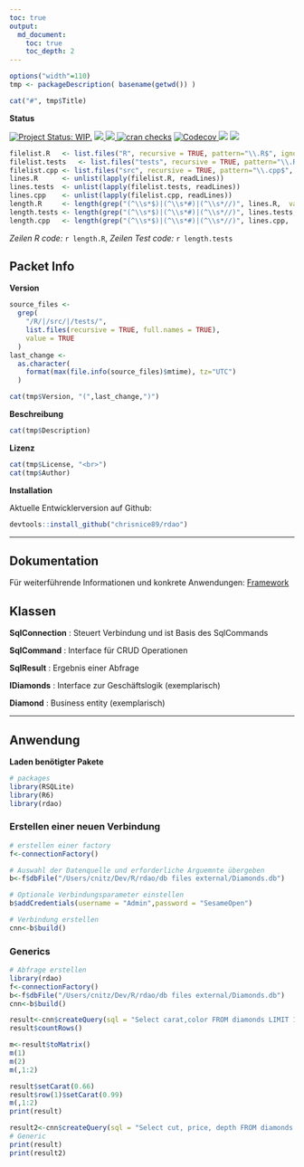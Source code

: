 ```yaml
---
toc: true
output:
  md_document:
    toc: true
    toc_depth: 2
---
```


<!-- README.md is generated from README.Rmd. Please edit that file -->

```r
options("width"=110)
tmp <- packageDescription( basename(getwd()) )
```

```r
cat("#", tmp$Title)
```


**Status**

[![Project Status: WIP.](https://www.repostatus.org/badges/latest/wip.svg)](http://www.repostatus.org/#wip)
<a href="https://travis-ci.org/chrisnice89/rdao">
<img src="https://api.travis-ci.org/chrisnice89/rdao.svg?branch=master">
<a/>
<a href="https://cran.r-project.org/package=rdao">
<img src="http://www.r-pkg.org/badges/version/rdao">
</a>
[![cran checks](https://cranchecks.info/badges/summary/reshape)](https://cran.r-project.org/web/checks/check_results_reshape.html)
<a href="https://codecov.io/gh/chrisnice89/rdao">
<img src="https://codecov.io/gh/chrisnice89/rdao/branch/master/graph/badge.svg" alt="Codecov" />
</a>
<img src="http://cranlogs.r-pkg.org/badges/grand-total/rdao">
<img src="http://cranlogs.r-pkg.org/badges/rdao">


```r
filelist.R   <- list.files("R", recursive = TRUE, pattern="\\.R$", ignore.case = TRUE, full.names = TRUE)
filelist.tests   <- list.files("tests", recursive = TRUE, pattern="\\.R$", ignore.case = TRUE, full.names = TRUE)
filelist.cpp <- list.files("src", recursive = TRUE, pattern="\\.cpp$", ignore.case = TRUE, full.names = TRUE)
lines.R      <- unlist(lapply(filelist.R, readLines))
lines.tests  <- unlist(lapply(filelist.tests, readLines))
lines.cpp    <- unlist(lapply(filelist.cpp, readLines))
length.R     <- length(grep("(^\\s*$)|(^\\s*#)|(^\\s*//)", lines.R,  value = TRUE, invert = TRUE))
length.tests <- length(grep("(^\\s*$)|(^\\s*#)|(^\\s*//)", lines.tests,  value = TRUE, invert = TRUE))
length.cpp   <- length(grep("(^\\s*$)|(^\\s*#)|(^\\s*//)", lines.cpp,  value = TRUE, invert = TRUE))
```

*Zeilen R code:* `r length.R`, *Zeilen Test code:* `r length.tests`


## Packet Info

**Version**

```r
source_files <- 
  grep(
    "/R/|/src/|/tests/",
    list.files(recursive = TRUE, full.names = TRUE), 
    value = TRUE
  )
last_change <- 
  as.character(
    format(max(file.info(source_files)$mtime), tz="UTC")
  )
```


```r
cat(tmp$Version, "(",last_change,")")
```


**Beschreibung**

```r
cat(tmp$Description)
```


**Lizenz**

```r
cat(tmp$License, "<br>")
cat(tmp$Author)
```


**Installation**

Aktuelle Entwicklerversion auf Github:

```r
devtools::install_github("chrisnice89/rdao")
```


------------------------------------------------------------------------


## Dokumentation
Für weiterführende Informationen und konkrete Anwendungen: [Framework](file:///rdao/vignettes/Framework.html)


## Klassen

**SqlConnection** : Steuert Verbindung und ist Basis des SqlCommands

**SqlCommand** : Interface für CRUD Operationen

**SqlResult** : Ergebnis einer Abfrage

**IDiamonds** : Interface zur Geschäftslogik (exemplarisch) 

**Diamond** : Business entity (exemplarisch) 


------------------------------------------------------------------------


## Anwendung

**Laden benötigter Pakete**

```r
# packages
library(RSQLite)
library(R6)
library(rdao)
```


### Erstellen einer neuen Verbindung

```r
# erstellen einer factory
f<-connectionFactory()

# Auswahl der Datenquelle und erforderliche Arguemnte übergeben
b<-f$dbFile("/Users/cnitz/Dev/R/rdao/db files external/Diamonds.db")

# Optionale Verbindungsparameter einstellen
b$addCredentials(username = "Admin",password = "SesameOpen")

# Verbindung erstellen
cnn<-b$build()
```


### Generics

```r
# Abfrage erstellen
library(rdao)
f<-connectionFactory()
b<-f$dbFile("/Users/cnitz/Dev/R/rdao/db files external/Diamonds.db")
cnn<-b$build()

result<-cnn$createQuery(sql = "Select carat,color FROM diamonds LIMIT 10")$fetch()
result$countRows()

m<-result$toMatrix()
m(1)
m(2)
m(,1:2)

result$setCarat(0.66)
result$row(1)$setCarat(0.99)
m(,1:2)
print(result)

result2<-cnn$createQuery(sql = "Select cut, price, depth FROM diamonds LIMIT 10")$fetch()
# Generic
print(result)
print(result2)

```
